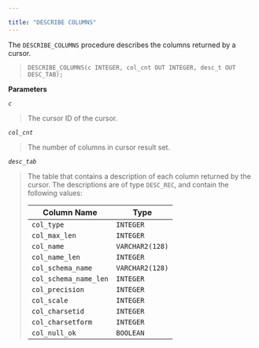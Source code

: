 ---

title: "DESCRIBE COLUMNS"
---

<div id="describe_columns" class="registered_link"></div>

The `DESCRIBE_COLUMNS` procedure describes the columns returned by a cursor.

> `DESCRIBE_COLUMNS(c INTEGER, col_cnt OUT INTEGER, desc_t OUT`
>   `DESC_TAB);`

**Parameters**

*`c`*

> The cursor ID of the cursor.

*`col_cnt`*

> The number of columns in cursor result set.

*`desc_tab`*

> The table that contains a description of each column returned by the cursor. The descriptions are of type `DESC_REC`, and contain the following values:
>
> | Column Name           | Type            |
> | --------------------- | --------------- |
> | `col_type`            | `INTEGER`       |
> | `col_max_len`         | `INTEGER`       |
> | `col_name`            | `VARCHAR2(128)` |
> | `col_name_len`        | `INTEGER`       |
> | `col_schema_name`     | `VARCHAR2(128)` |
> | `col_schema_name_len` | `INTEGER`       |
> | `col_precision`       | `INTEGER`       |
> | `col_scale`           | `INTEGER`       |
> | `col_charsetid`       | `INTEGER`       |
> | `col_charsetform`     | `INTEGER`       |
> | `col_null_ok`         | `BOOLEAN`       |